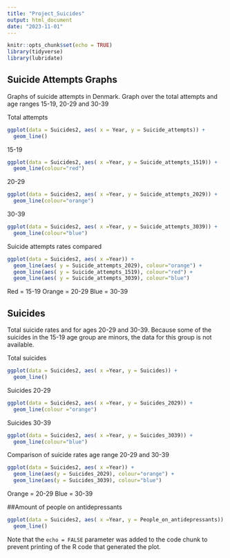 ---
title: "Project_Suicides"
output: html_document
date: "2023-11-01"
---

```{r setup, include=FALSE}
knitr::opts_chunk$set(echo = TRUE)
library(tidyverse)
library(lubridate)
```

## Suicide Attempts Graphs

Graphs of suicide attempts in Denmark. Graph over the total attempts and age ranges 15-19, 20-29 and 30-39


Total attempts
```{r Suicide Attempts}
ggplot(data = Suicides2, aes( x = Year, y = Suicide_attempts)) +
  geom_line()
```


15-19
```{r Suicide Attempts 15-19}
ggplot(data = Suicides2, aes( x =Year, y = Suicide_attempts_1519)) + 
  geom_line(colour="red")
```

20-29 
```{r Suicide Attempts 20-29}
ggplot(data = Suicides2, aes( x =Year, y = Suicide_attempts_2029)) + 
  geom_line(colour="orange")
```

30-39
```{r Suicide Attempts 30-39}
ggplot(data = Suicides2, aes( x =Year, y = Suicide_attempts_3039)) + 
  geom_line(colour="blue")
```
Suicide attempts rates compared
```{r Suicide Attempts Rates compared}
ggplot(data = Suicides2, aes( x =Year)) + 
  geom_line(aes( y = Suicide_attempts_2029), colour="orange") +
  geom_line(aes( y = Suicide_attempts_1519), colour="red") + 
  geom_line(aes( y = Suicide_attempts_3039), colour="blue")
```
Red = 15-19
Orange = 20-29
Blue = 30-39

## Suicides


Total suicide rates and for ages 20-29 and 30-39. Because some of the suicides in the 15-19 age group are minors, the data for this group is not available.

Total suicides
```{r Suicides}
ggplot(data = Suicides2, aes( x =Year, y = Suicides)) + 
  geom_line()
```

Suicides 20-29
```{r Suicides 20-29}
ggplot(data = Suicides2, aes( x =Year, y = Suicides_2029)) + 
  geom_line(colour ="orange")
```

Suicides 30-39
```{r Suicides 30-39}
ggplot(data = Suicides2, aes( x =Year, y = Suicides_3039)) + 
  geom_line(colour="blue")
```

Comparison of suicide rates age range 20-29 and 30-39
```{r Suicide Rates comparison}
ggplot(data = Suicides2, aes( x =Year)) + 
  geom_line(aes(y = Suicides_2029), colour="orange") + 
  geom_line(aes(y = Suicides_3039), colour="blue")
```
Orange = 20-29
Blue = 30-39

##Amount of people on antidepressants

```{r People on antidepressants}
ggplot(data = Suicides2, aes( x =Year, y = People_on_antidepressants)) +
  geom_line()
```


Note that the `echo = FALSE` parameter was added to the code chunk to prevent printing of the R code that generated the plot.
